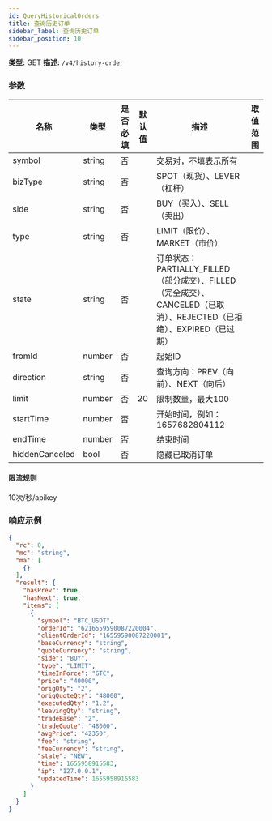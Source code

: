 ```yaml
---
id: QueryHistoricalOrders
title: 查询历史订单
sidebar_label: 查询历史订单
sidebar_position: 10
---
```


**类型:** GET **描述:** `/v4/history-order`

### 参数

| 名称 | 类型 | 是否必填 | 默认值 | 描述 | 取值范围 |
| --- | --- | --- | --- | --- | --- |
| symbol | string | 否 |  | 交易对，不填表示所有 |  |
| bizType | string | 否 |  | SPOT（现货）、LEVER（杠杆） |  |
| side | string | 否 |  | BUY（买入）、SELL（卖出） |  |
| type | string | 否 |  | LIMIT（限价）、MARKET（市价） |  |
| state | string | 否 |  | 订单状态：PARTIALLY_FILLED（部分成交）、FILLED（完全成交）、CANCELED（已取消）、REJECTED（已拒绝）、EXPIRED（已过期） |  |
| fromId | number | 否 |  | 起始ID |  |
| direction | string | 否 |  | 查询方向：PREV（向前）、NEXT（向后） |  |
| limit | number | 否 | 20 | 限制数量，最大100 |  |
| startTime | number | 否 |  | 开始时间，例如：1657682804112 |  |
| endTime | number | 否 |  | 结束时间 |  |
| hiddenCanceled | bool | 否 |  | 隐藏已取消订单 |  |

#### **限流规则**

10次/秒/apikey

### 响应示例

```json title="响应"
{
  "rc": 0,
  "mc": "string",
  "ma": [
    {}
  ],
  "result": {
    "hasPrev": true,
    "hasNext": true,
    "items": [
      {
        "symbol": "BTC_USDT",
        "orderId": "6216559590087220004",
        "clientOrderId": "16559590087220001",
        "baseCurrency": "string",
        "quoteCurrency": "string",
        "side": "BUY",
        "type": "LIMIT",
        "timeInForce": "GTC",
        "price": "40000",
        "origQty": "2",
        "origQuoteQty": "48000",
        "executedQty": "1.2",
        "leavingQty": "string",
        "tradeBase": "2",
        "tradeQuote": "48000",
        "avgPrice": "42350",
        "fee": "string",
        "feeCurrency": "string",
        "state": "NEW",
        "time": 1655958915583,
        "ip": "127.0.0.1",
        "updatedTime": 1655958915583
      }
    ]
  }
}
```